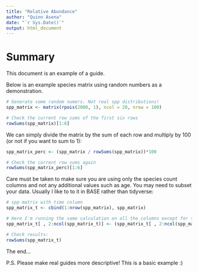 ```yaml
---
title: "Relative Abundance"
author: "Quinn Asena"
date: "`r Sys.Date()`"
output: html_document
---
```


# Summary

This document is an example of a guide.

Below is an example species matrix using random numbers as a demonstration.

```r

# Generate some random numers. Not real spp distributions!
spp_matrix <- matrix(rpois(2000, 1), ncol = 20, nrow = 100)

# Check the current row sums of the first six rows
rowSums(spp_matrix)[1:6]

```

We can simply divide the matrix by the sum of each row and multiply by 100 (or not if you want to sum to 1):

```r
spp_matrix_perc <- (spp_matrix / rowSums(spp_matrix))*100

# Check the current row sums again
rowSums(spp_matrix_perc)[1:6]

```

Care must be taken to make sure you are using only the species count columns and not any additional values such as age. You may need to subset your data. Usually I like to to it in BASE rather than tidyverse:

```r

# spp matrix with time column
spp_matrix_t <- cbind(1:nrow(spp_matrix), spp_matrix)

# Here I'm running the same calculation on all the columns except for the newly added time column
spp_matrix_t[ , 2:ncol(spp_matrix_t)] <- (spp_matrix_t[ , 2:ncol(spp_matrix_t)] / rowSums(spp_matrix_t[ , 2:ncol(spp_matrix_t)]))*100

# Check results:
rowSums(spp_matrix_t)

```

The end...

P.S. Please make real guides more descriptive! This is a basic example :)